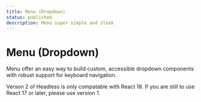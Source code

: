 ```yaml
---
title: Menu (Dropdown)
status: published
description: Menu super simple and sleak
---
```


# Menu (Dropdown)

Menu offer an easy way to build custom, accessible dropdown components with robust support for keyboard navigation.

<CompPreview name="menu" />

<Note>
	<span>Verson 2 of Headless is only compatable with React 18. If you are still to use React 17 or later, please use version 1.</span>
</Note>
